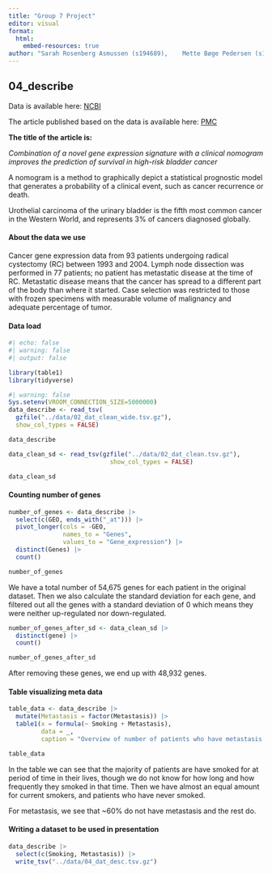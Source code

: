 ```yaml
---
title: "Group 7 Project"
editor: visual
format:
  html:
    embed-resources: true
author: "Sarah Rosenberg Asmussen (s194689),	Mette Bøge Pedersen (s194679),	Caroline Amalie Bastholm Jensen (s213427), Jaime Noguera Piera (s233773), Yassine Turki (s231735)"
---
```


## 04_describe

Data is available here: [NCBI](https://www.ncbi.nlm.nih.gov/geo/query/acc.cgi?acc=GSE31684)

The article published based on the data is available here: [PMC](https://www.ncbi.nlm.nih.gov/pmc/articles/PMC3569085/)

**The title of the article is:**

*Combination of a novel gene expression signature with a clinical nomogram improves the prediction of survival in high-risk bladder cancer*

A nomogram is a method to graphically depict a statistical prognostic model that generates a probability of a clinical event, such as cancer recurrence or death.

Urothelial carcinoma of the urinary bladder is the fifth most common cancer in the Western World, and represents 3% of cancers diagnosed globally.

#### About the data we use

Cancer gene expression data from 93 patients undergoing radical cystectomy (RC) between 1993 and 2004. Lymph node dissection was performed in 77 patients; no patient has metastatic disease at the time of RC. Metastatic disease means that the cancer has spread to a different part of the body than where it started. Case selection was restricted to those with frozen specimens with measurable volume of malignancy and adequate percentage of tumor.

#### Data load

```r
#| echo: false
#| warning: false
#| output: false

library(table1)
library(tidyverse)
```

```r
#| warning: false
Sys.setenv(VROOM_CONNECTION_SIZE=5000000)
data_describe <- read_tsv(
  gzfile("../data/02_dat_clean_wide.tsv.gz"),
  show_col_types = FALSE)

data_describe
```

```r
data_clean_sd <- read_tsv(gzfile("../data/02_dat_clean.tsv.gz"),
                            show_col_types = FALSE)

data_clean_sd
```

#### Counting number of genes

```r
number_of_genes <- data_describe |> 
  select(c(GEO, ends_with("_at"))) |> 
  pivot_longer(cols = -GEO,
               names_to = "Genes",
               values_to = "Gene_expression") |> 
  distinct(Genes) |> 
  count()

number_of_genes
```

We have a total number of 54,675 genes for each patient in the original dataset. Then we also calculate the standard deviation for each gene, and filtered out all the genes with a standard deviation of 0 which means they were neither up-regulated nor down-regulated.

```r
number_of_genes_after_sd <- data_clean_sd |> 
  distinct(gene) |> 
  count()

number_of_genes_after_sd
```

After removing these genes, we end up with 48,932 genes.

#### Table visualizing meta data

```r
table_data <- data_describe |> 
  mutate(Metastasis = factor(Metastasis)) |> 
  table1(x = formula(~ Smoking + Metastasis), 
         data = _,
         caption = "Overview of number of patients who have metastasis and smoking status")

table_data
```

In the table we can see that the majority of patients are have smoked for at period of time in their lives, though we do not know for how long and how frequently they smoked in that time. Then we have almost an equal amount for current smokers, and patients who have never smoked.

For metastasis, we see that \~60% do not have metastasis and the rest do.

#### Writing a dataset to be used in presentation

```r
data_describe |>
  select(c(Smoking, Metastasis)) |> 
  write_tsv("../data/04_dat_desc.tsv.gz")
```
